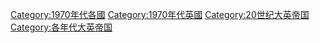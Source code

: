 [[Category:1970年代各國|Category:1970年代各國]]
[[Category:1970年代英國|Category:1970年代英國]]
[[Category:20世纪大英帝国|Category:20世纪大英帝国]]
[[Category:各年代大英帝国|Category:各年代大英帝国]]